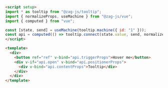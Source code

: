 ```md
<script setup>
import * as tooltip from "@zag-js/tooltip";
import { normalizeProps, useMachine } from "@zag-js/vue";
import { computed } from "vue";

const [state, send] = useMachine(tooltip.machine({ id: "1" }));
const api = computed(() => tooltip.connect(state.value, send, normalizeProps));
</script>

<template>
  <div>
    <button ref="ref" v-bind="api.triggerProps">Hover me</button>
    <div v-if="api.open" v-bind="api.positionerProps">
      <div v-bind="api.contentProps">Tooltip</div>
    </div>
  </div>
</template>
```
